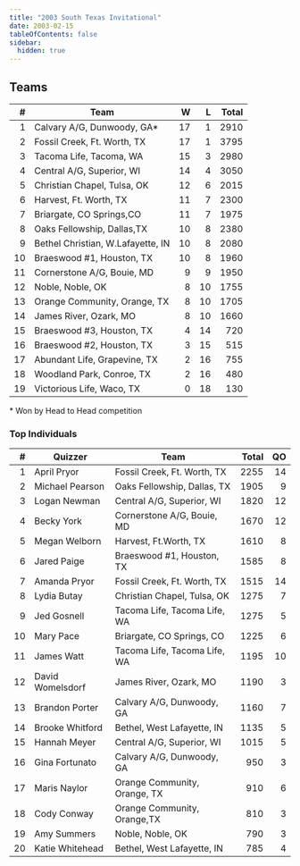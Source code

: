 ```yaml
---
title: "2003 South Texas Invitational"
date: 2003-02-15
tableOfContents: false
sidebar:
  hidden: true
---
```


## Teams

|    # | Team                              |    W |    L | Total |
| ---: | --------------------------------- | ---: | ---: | ----: |
|    1 | Calvary A/G, Dunwoody, GA*        |   17 |    1 |  2910 |
|    2 | Fossil Creek, Ft. Worth, TX       |   17 |    1 |  3795 |
|    3 | Tacoma Life, Tacoma, WA           |   15 |    3 |  2980 |
|    4 | Central A/G, Superior, WI         |   14 |    4 |  3050 |
|    5 | Christian Chapel, Tulsa, OK       |   12 |    6 |  2015 |
|    6 | Harvest, Ft. Worth, TX            |   11 |    7 |  2300 |
|    7 | Briargate, CO Springs,CO          |   11 |    7 |  1975 |
|    8 | Oaks Fellowship, Dallas,TX        |   10 |    8 |  2380 |
|    9 | Bethel Christian, W.Lafayette, IN |   10 |    8 |  2080 |
|   10 | Braeswood #1, Houston, TX         |   10 |    8 |  1960 |
|   11 | Cornerstone A/G, Bouie, MD        |    9 |    9 |  1950 |
|   12 | Noble, Noble, OK                  |    8 |   10 |  1755 |
|   13 | Orange Community, Orange, TX      |    8 |   10 |  1705 |
|   14 | James River, Ozark, MO            |    8 |   10 |  1660 |
|   15 | Braeswood #3, Houston, TX         |    4 |   14 |   720 |
|   16 | Braeswood #2, Houston, TX         |    3 |   15 |   515 |
|   17 | Abundant Life, Grapevine, TX      |    2 |   16 |   755 |
|   18 | Woodland Park, Conroe, TX         |    2 |   16 |   480 |
|   19 | Victorious Life, Waco, TX         |    0 |   18 |   130 |

\* Won by Head to Head competition

### Top Individuals

|    # | Quizzer          | Team                         | Total |   QO |
| ---: | ---------------- | ---------------------------- | ----: | ---: |
|    1 | April Pryor      | Fossil Creek, Ft. Worth, TX  |  2255 |   14 |
|    2 | Michael Pearson  | Oaks Fellowship, Dallas, TX  |  1905 |    9 |
|    3 | Logan Newman     | Central A/G, Superior, WI    |  1820 |   12 |
|    4 | Becky York       | Cornerstone A/G, Bouie, MD   |  1670 |   12 |
|    5 | Megan Welborn    | Harvest, Ft.Worth, TX        |  1610 |    8 |
|    6 | Jared Paige      | Braeswood #1, Houston, TX    |  1585 |    8 |
|    7 | Amanda Pryor     | Fossil Creek, Ft. Worth, TX  |  1515 |   14 |
|    8 | Lydia Butay      | Christian Chapel, Tulsa, OK  |  1275 |    7 |
|    9 | Jed Gosnell      | Tacoma Life, Tacoma Life, WA |  1275 |    5 |
|   10 | Mary Pace        | Briargate, CO Springs, CO    |  1225 |    6 |
|   11 | James Watt       | Tacoma Life, Tacoma Life, WA |  1195 |   10 |
|   12 | David Womelsdorf | James River, Ozark, MO       |  1190 |    3 |
|   13 | Brandon Porter   | Calvary A/G, Dunwoody, GA    |  1160 |    7 |
|   14 | Brooke Whitford  | Bethel, West Lafayette, IN   |  1135 |    5 |
|   15 | Hannah Meyer     | Central A/G, Superior, WI    |  1015 |    5 |
|   16 | Gina Fortunato   | Calvary A/G, Dunwoody, GA    |   950 |    3 |
|   17 | Maris Naylor     | Orange Community, Orange, TX |   910 |    6 |
|   18 | Cody Conway      | Orange Community, Orange,TX  |   810 |    3 |
|   19 | Amy Summers      | Noble, Noble, OK             |   790 |    3 |
|   20 | Katie Whitehead  | Bethel, West Lafayette, IN   |   785 |    4 |

